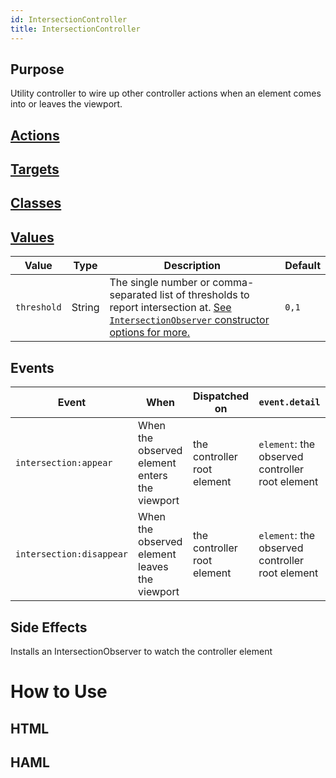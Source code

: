 ```yaml
---
id: IntersectionController
title: IntersectionController
---
```




## Purpose

Utility controller to wire up other controller actions when an element comes into or leaves the viewport.


## [Actions](https://stimulus.hotwire.dev/reference/actions)

<NoActions/>

## [Targets](https://stimulus.hotwire.dev/reference/targets)


<NoTargets/>

## [Classes](https://stimulus.hotwire.dev/reference/classes)


<NoClasses/>

## [Values](https://stimulus.hotwire.dev/reference/values)

| Value | Type | Description | Default |
| --- | --- | --- | --- |
| `threshold` | String | The single number or comma-separated list of thresholds to report intersection at. [See `IntersectionObserver` constructor options for more.](https://developer.mozilla.org/en-US/docs/Web/API/IntersectionObserver/IntersectionObserver)  | `0,1` |

## Events

| Event | When | Dispatched on | `event.detail` |
| --- | --- |--- | --- |
|`intersection:appear` | When the observed element enters the viewport | the controller root element | `element`: the observed controller root element |
|`intersection:disappear` | When the observed element leaves the viewport | the controller root element | `element`: the observed controller root element |

## Side Effects

Installs an IntersectionObserver to watch the controller element



# How to Use


## HTML


<IntersectionControllerHtml/>

## HAML


<IntersectionControllerHaml/>


